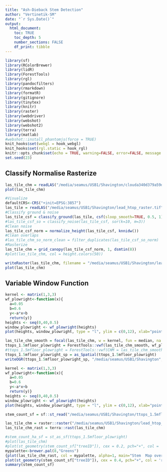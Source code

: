 ```yaml
---
title: "Ash-Dieback Stem Detection"
author: "Vertinetik-SM"
date: "`r Sys.Date()`"
output: 
  html_document:
    toc: TRUE
    toc_depth: 5
    number_sections: FALSE
    df_print: tibble
---
```



```r
library(sf)
library(RColorBrewer)
library(lidR)
library(ForestTools)
library(rgl)
library(pandocfilters)
library(rmarkdown)
library(formatR)
library(gitignore)
library(tinytex)
library(knitr)
library(raster)
library(webdriver)
library(webshot)
library(webshot2)
library(terra)
library(matlab)
#webshot::install_phantomjs(force = TRUE)
knit_hooks$set(webgl = hook_webgl)
knit_hooks$set(rgl.static = hook_rgl)
knitr::opts_chunk$set(echo = TRUE, warning=FALSE, error=FALSE, message = FALSE)
set.seed(23)
```

## Classify Normalise Rasterize

```r
las_tile_chm = readLAS("/media/seamus/USB1/Shavington/clouda340d379a59ddadf.las", select = 'xyzcr', filter = '-drop_class 19')
plot(las_tile_chm)
```

```r
#Visualize
defaultCRS<-CRS("+init=EPSG:3857")
las_tile = readLAS("/media/seamus/USB1/Shavington/lead_htop_raster.tif", select = 'xyzcr', filter = '-drop_class 19')
#Classify ground & noise
las_tile_csf = classify_ground(las_tile, csf(sloop_smooth=TRUE, 0.5, 1))
#las_tile_csf_so = classify_noise(las_tile_csf, sor(k=10, m=3))
#Clean noise
las_tile_csf_norm = normalize_height(las_tile_csf, knnidw())
#Clean overlaps
#las_tile_chm_so_norm_clean = filter_duplicates(las_tile_csf_so_norm)
#Rasterize
las_tile_chm = grid_canopy(las_tile_csf_norm, 1, dsmtin(8))
#plot(las_tile_chm, col = height.colors(50))

writeRaster(las_tile_chm, filename = "/media/seamus/USB1/Shavington/lead_htop_raster.tif", overwrite=TRUE)
plot(las_tile_chm)
```


## Variable Window Function 

```r
kernel <- matrix(1,3,3)
wf_plowright<-function(x){ 
  a=0.05
  b=0.6 
  y<-a*x+b 
  return(y)}
heights <- seq(0,40,0.5)
window_plowright <- wf_plowright(heights)
plot(heights, window_plowright, type = "l", ylim = c(0,12), xlab="point elevation (m)", ylab="window diameter (m)", main='Plowright, 2018')

las_tile_chm_smooth = focal(las_tile_chm, w = kernel, fun = median, na.rm = TRUE) 
ttops_1.5mfloor_plowright = ForestTools::vwf(las_tile_chm_smooth, wf_plowright, 1.5)
#ttops_1.5mfloor_plowright = ForestTools::vwf(CHM = las_tile_chm_smooth, winFun = wf_plowright, minHeight = 2)
ttops_1.5mfloor_plowright_sp = as_Spatial(ttops_1.5mfloor_plowright)
writeOGR(ttops_1.5mfloor_plowright_sp, "/media/seamus/USB1/Shavington", "ttops_1.5mfloor_plowright_sp", driver = "ESRI Shapefile") 
```

```r
kernel <- matrix(1,3,3)
wf_plowright<-function(x){ 
  a=0.05
  b=0.6 
  y<-a*x+b 
  return(y)}
heights <- seq(0,40,0.5)
window_plowright <- wf_plowright(heights)
plot(heights, window_plowright, type = "l", ylim = c(0,12), xlab="point elevation (m)", ylab="window diameter (m)", main='Plowright, 2018')
```


```r
stem_count_sf = sf::st_read("/media/seamus/USB1/Shavington/ttops_1.5mfloor_plowright_sp.shp")

las_tile_chm = raster::raster("/media/seamus/USB1/Shavington/lead_htop_raster.tif")
las_tile_chm_rast = terra::rast(las_tile_chm)

#stem_count_ha_sf = st_as_sf(ttops_1.5mfloor_plowright)
#plot(las_tile_chm)
#plot(st_geometry(stem_count_sf["treeID"]), cex = 0.2, pch="+", col = 'red', lwd=1, alpha=1) 
mypalette<-brewer.pal(8,"Greens")
{plot(las_tile_chm_rast, col = mypalette, alpha=1, main="Stem  Map over 100% CHM")  
plot(st_geometry(stem_count_sf["treeID"]), cex = 0.4, pch="+", col = 'red', lwd=1, alpha=1, add=TRUE) }
summary(stem_count_sf)
```

